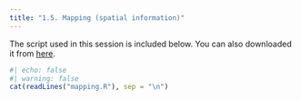 ```yaml
---
title: "1.5. Mapping (spatial information)"
---
```


The script used in this session is included below. You can also downloaded it from <a href="mapping.R" download>here</a>.

```r
#| echo: false
#| warning: false
cat(readLines("mapping.R"), sep = "\n")
```

